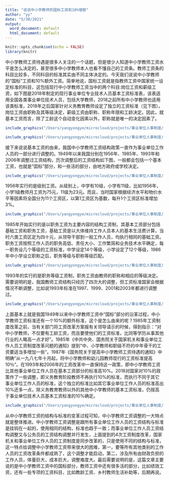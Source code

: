 ```yaml
---
title: "说说中小学教师的国标工资和10%增额"
author: "yy"
date: "5/30/2021"
output:
  word_document: default
  html_document: default
---
```


```r
knitr::opts_chunk$set(echo = FALSE)
library(knitr)
```


中小学教师工资待遇是很多人关注的一个话题，但是很少人知道中小学教师工资水平是怎么决定的，甚至很多中小学教师本人也看不懂自己的工资条。教师工资条的科目比较多，不同科目的标准其实由不同主体决定的。今天我们说说中小学教师的“国标”工资和10%额外工资。简单地说，国标工资就是指教师工资中国家统一设定标准的科目，这包括现行中小学教师工资当中的两个科目:岗位工资和薪级工资，如下图是2018年制定的现行事业单位专业技术人员基本工资标准表，该表适用全国各类事业单位技术人员，包括大学教师，2018之前所有中小学教师也适用该类标准，2018年之后国家针对义务教育教师设定了独立的工资标准（见下图）。岗位工资由职称及其等级决定，薪级工资由职称、职称年限和工龄决定。因此，就基本工资而言，除了工龄这个自动变化因素以外，职称就是唯一的决定因素了。

```r
include_graphics("/Users/yangyongye/microcloud/projects/事业单位人事制度/教师工资问题研究/国标工资用图/2018事业标准.png")
```

```r
include_graphics("/Users/yangyongye/microcloud/projects/事业单位人事制度/教师工资问题研究/国标工资用图/2018教师标准.png")
```

接下来说说基本工资的由来，我国中小学教师工资结构政策一直作为事业单位工作人员的一部分进行调整的。1949年以来我国分别在1956年、1985年、1993年和2006年调整过工资结构，历次调整后的工资结构如下图，一般都会包括一个基本工资，也就是“囯标”部分，和一些活的部分，由地方政府或学校决定。
```r
include_graphics("/Users/yangyongye/microcloud/projects/事业单位人事制度/教师工资问题研究/国标工资用图/工资结构图2.png")
```

1956年实行的是级别工资。从级别上，中学有10级，小学有11级，比如1956年，小学1级教师月工资为75元，11级为23元。而且，当时国家根据经济水平和物价水平等因素将全国分为11个工资区，以第1工资区为基数，每升1个工资区标准增加3%。

```r
include_graphics("/Users/yangyongye/microcloud/projects/事业单位人事制度/教师工资问题研究/国标工资用图/1956标准.png")

```

1985年开始实行的是以职务工资为主要内容的结构工资制，其基本工资部分包括基础工资和职务工资，基础工资是以大体维持工作人员本人的基本生活费计算，当时六类工资区定为四十元，从领导干部到一般工作人员，均执行相同的基础工资。职务工资按照工作人员的职务高低、责任大小、工作繁简和业务技术水平确定，每一职务设几个等级的工资标准，中学设定14个等级，小学设定了12个等级，1986年中小学设立职称之后，职务等级与职称等级匹配。
```r
include_graphics("/Users/yangyongye/microcloud/projects/事业单位人事制度/教师工资问题研究/国标工资用图/1986年标准.png")
```

1993年的实行的是职务等级工资制，职务工资由教师的职称和相应的等级决定。需要说明的是，我国教师工资结构只经历了四次大的调整，但工资标准国家会根据情况不断调整，比如说1993年标准在1997、1999、2001和2003年都进行调整过。
```r
include_graphics("/Users/yangyongye/microcloud/projects/事业单位人事制度/教师工资问题研究/国标工资用图/1993标准.png")
```

上面基本上就是我国1949年以来中小学教师工资中“国标”部分的沿革过程，中小学教师工资标准还有一个10%的额外标准，这个是怎么由来的呢？1985年工资制度改革之前，当有关部门将工资改革方案报有关领导请示的时候，得到指示：“对中小学教师，不仅要有工龄工资，而且要使他们的工资标准，比同等学历从事其他行业的人略高一点才好”。1985年《中共中央、国务院关于国家机关和事业单位工作人员工资制度改革问题的通知》提到“中、小学教师和职级不符的中年骨干的工资要适当多增加一些”。1987年《国务院关于提高中小学教师工资待遇的通知》中明确“从一九八七年十月起，将中小学教师和幼儿园教师现行的工资标准提高10％”。在1993年和2006年的工资改革中一直保持这一政策，即中小学教师工资比其他事业单位工作人员在基本工资部分的标准高10%。2018对国家对10%的政策作了一些调整，即义务教育阶段教师不再执行10%的标准，而执行不同于其它事业单位工作人员的标准，这个独立的标准比如其它事业单位工作人员的标准高出10%还多一点，除义务教育教师以外的其他中小学教师的基本工资标准，仍按高于事业单位技术人员基本工资标准的10%确定。

```r
include_graphics("/Users/yangyongye/microcloud/projects/事业单位人事制度/教师工资问题研究/国标工资用图/领导指示.jpeg")
```

从中小学教师工资的结构与标准的变革过程可知，中小学教师工资调整的一大特点就是整体推进。中小学教师工资调整是跟所有事业单位工作人员的工资结构与标准是挂钩在一起的，使用相同的结构，标准也趋于一致；而事业单位工作人员工资结构调整又与公务员的工资结构调整并行发生，上面提到的4次工资制度改革，国家机关和事业单位工作人员的工资制度是同步改革的，只是使用不同的结构与标准，这一特点给调整中小学教师工资带来很大的困难，第一，要等所有其他类别的工作人员的工资改革条件都成熟了，这个调整才能启动，第二，涉及所有由财政负担的工作人员，体量巨大，成本巨大，调整难度大。最后需要说明的是，这篇文章主要说的是中小学教师工资中的国标部分，教师工资中还有很多活的部分，比如绩效工资，还有一些专项的工资科目，比如教龄工资、乡村教师生活补助等，后期再说。

